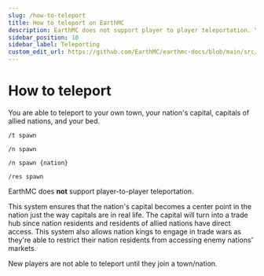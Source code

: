 ---
slug: /how-to-teleport
title: How to teleport on EarthMC
description: EarthMC does not support player to player teleportation. You are able to teleport to your own town, your nation capital and capitals of allied nations.
sidebar_position: 10
sidebar_label: Teleporting
custom_edit_url: https://github.com/EarthMC/earthmc-docs/blob/main/src/docs/teleport.mdx
---
# How to teleport

You are able to teleport to your own town, your nation's capital, capitals of allied nations, and your bed.

`/t spawn`

`/n spawn`

`/n spawn {nation}`

`/res spawn`

EarthMC does **not** support player-to-player teleportation.

This system ensures that the nation's capital becomes a center point in the nation just the way capitals are in real life. The capital will turn into a trade hub since nation residents and residents of allied nations have direct access. This system also allows nation kings to engage in trade wars as they're able to restrict their nation residents from accessing enemy nations' markets. 

New players are not able to teleport until they join a town/nation.
